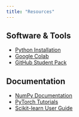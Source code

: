 ```yaml
---
title: "Resources"
---
```


## Software & Tools
- [Python Installation](https://www.python.org/)
- [Google Colab](https://colab.research.google.com/)
- [GitHub Student Pack](https://education.github.com/pack)

## Documentation
- [NumPy Documentation](https://numpy.org/doc/)
- [PyTorch Tutorials](https://pytorch.org/tutorials/)
- [Scikit-learn User Guide](https://scikit-learn.org/stable/user_guide.html)